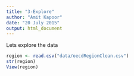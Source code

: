 ```yaml
---
title: "3-Explore"
author: "Amit Kapoor"
date: "20 July 2015"
output: html_document
---
```


Lets explore the data

```r
region <- read.csv("data/oecdRegionClean.csv")
str(region)
View(region)
```